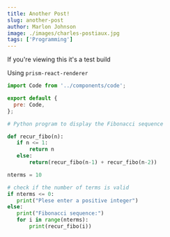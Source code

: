 ---
title: Another Post!
slug: another-post
author: Marlon Johnson
image: ./images/charles-postiaux.jpg
tags: ['Programming']
---

If you're viewing this it's a test build

Using `prism-react-renderer`

```jsx
import Code from '../components/code';

export default {
  pre: Code,
};
```

```python
# Python program to display the Fibonacci sequence

def recur_fibo(n):
   if n <= 1:
       return n
   else:
       return(recur_fibo(n-1) + recur_fibo(n-2))

nterms = 10

# check if the number of terms is valid
if nterms <= 0:
   print("Plese enter a positive integer")
else:
   print("Fibonacci sequence:")
   for i in range(nterms):
       print(recur_fibo(i))

```
